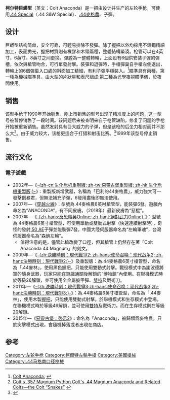 {{noteTA
|G1=軍事
|G2=長度單位
|G3=Firearms
}}
{{Link style|time=2015-12-11T05:12:46+00:00}}
{{Request translation}}
{{Infobox Weapon
|name=Colt Anaconda
|image=Image:Anaconda-500.jpg
|image_size=300px
|caption=使用[[.44麥格農|.44麥格農]]（Magnum）手枪弹及6英寸长枪管的巨蟒手枪
|origin={{flag|United States}}
|type=[[左轮手枪|左轮手枪]]
<!-- Type selection -->
|is_ranged=yes
<!-- Service history -->
|service=
|used_by=
|wars=
<!-- Production history -->
|designer=
|design_date=
|manufacturer= {{Link-en|柯爾特生產公司|Colt's Manufacturing Company}}
|unit_cost=
|production_date=1990—1999年
|number=
|variants=[[Colt_Anaconda#Kodiak|Kodiak]]
<!-- General specifications -->
|spec_label=
|weight=<li>47盎司／1.3千克（4英寸枪管）<li>53盎司／1.5千克（6英寸枪管）<li>59盎司／1.7千克（8英寸枪管）
|length= <li>9 5／8英寸（4英寸枪管）<li>11 5／8英寸（6英寸枪管）<li>13 5／8英寸（8英寸枪管）
|part_length= <li>4英寸枪管（102毫米）<li>6英寸枪管（153毫米）<li>8英寸枪管（203毫米）
|width=
|height=
|diameter=
|crew=
<!-- Ranged weapon specifications --> 
|cartridge=<li>{{tsl|en|.44 Special|.44特種彈}}<br /><li>[[.44麥格農|.44麥格農]]<li>{{Link-en|.45柯爾特|.45 Colt}}
|caliber=
|barrels=
|action=[[扳機|双动式]]
|mode= {{tsl|en|Repeating rifle|連發步槍|連發}}
|velocity=
|range=
|max_range=
|feed=6发[[彈巢|彈巢]]
|sights=可调式金属缺口照门
}}
'''柯尔特巨蟒型'''（英文：Colt Anaconda）是一把由{{Link-en|柯爾特生產公司|Colt's Manufacturing Company|柯爾特公司}}设计并生产的左轮手枪，可使用[[:en:.44_Special|.44 Special]]（.44 S&W Special）、[[.44麥格農|.44麥格農]]、{{Link-en|.45柯爾特|.45 Colt}}子彈。

==设计==
巨蟒型结构简单，安全可靠，可輕易排除不發彈。除了握把以外均採用不鏽鋼精細加工，表面拋光，握把材質則有橡膠和木頭兩種，整體結構緊湊。枪管可以在4英寸、6英寸、8英寸之间更换。彈膛為一整體轉輪，上面設有6個供安裝子彈的彈槽，依次與槍管吻合，可行單發射擊。裝彈和退彈時，手槍彈巢自手槍左側退出，轉輪上的6個彈巢入口處的斜面加工精細，有利子彈平穩裝入。<ref>[http://www.kitsune.addr.com/Firearms/Revolvers/Colt_Anaconda.htm Colt Anaconda:] {{Wayback|url=http://www.kitsune.addr.com/Firearms/Revolvers/Colt_Anaconda.htm |date=20081004212950 }}</ref>瞄準具有兩種，第一種為機械瞄準具，由大型的片狀星和表尺組成:第二種為光學夜視瞄準儀，於夜間使用。

==销售==
该型手枪于1990年开始销售，刚上市销售的型号出现了精准度上的问题，这一型号被暂停销售了一段时间。该问题后来被查明来自于枪管缺陷，修复了问题的手枪开始被重新销售。虽然发射具有巨大威力的子弹，但是该枪的后坐力相对而并不那么大<ref>[http://motos.home.att.net/coltpython.htm Colt's .357 Magnum Python Colt's .44 Magnum Anaconda and Related Colts—the Colt “Snakes” ] {{webarchive|url=https://web.archive.org/web/20090918052244/http://motos.home.att.net/coltpython.htm |date=2009-09-18 }}</ref>。由于威力较大，该枪更适合于打猎和射击比赛。<ref>{{Cite web |url=http://world.guns.ru/handguns/hg83-e.htm |title=Colt mk. V revolvers: Trooper, KingCobra, Anaconda (USA) |access-date=2009-09-25 |archive-date=2010-09-01 |archive-url=https://web.archive.org/web/20100901221100/http://www.world.guns.ru/handguns/hg83-e.htm |dead-url=no }}</ref>1999年该型号停止销售。

== 流行文化 ==
{{NoteTA
|G1=Movie
|G2=TV
|G3=Game
}}
=== 電子遊戲 ===
* 2002年—《[[生化危机_(2002年游戏)|-{zh-cn:生化危机重制版; zh-tw:惡靈古堡重製版; zh-hk:生化危機重製版;}-]]》：重製版新增武器，名稱為「巴利的44麥格農」，威力強大可一發擊倒暴君，但無法補充子彈，6發用盡後即無法使用。
* 2007年—《[[穿越火線|穿越火線]]》：型號為.44麥格農8英吋槍管型，能裝彈6發。遊戲內命名為“ANACONDA”，有不同皮膚。（2018年）最新皮膚為“惡棍”。
* 2007年—《[[絕對武力Online|-{zh-hans:反恐精英Online; zh-hant:絕對武力Online}-]]》：型號為.44麥格農6英寸槍管型，可使用單動或雙動式射擊（快速連續射擊時），奇怪的發射[[.50_AE|.50 AE]]子彈並能裝彈7發。中國大陸伺服器命名為“左輪軍魂”，台灣伺服器命名為“森蚺左輪”。
**值得注意的是，儘管此槍改變了口徑，但其槍管上仍然存在著「Colt Anaconda 44 Magnum」的刻文。
* 2009年—《[[決勝時刻：現代戰爭2|-{zh:決勝時刻：現代戰爭2; zh-hans:使命召唤：现代战争2; zh-hant:決勝時刻：現代戰爭2;}-]]》及重製版：為.44麥格農6英寸槍管型，命名為「.44麥林」，使用黑色握把，只能使用雙動式射擊。戰役模式中為謝波德將軍的隨身武器，玩家只能在遊戲通關後解鎖的“博物館”內使用。在聯機模式時於等級26解鎖，並可使用全金屬披甲彈、[[雙持|雙持]]及戰術刀。
* 2011年—《[[決勝時刻：現代戰爭3|-{zh:決勝時刻：現代戰爭3;zh-hans:使命召唤：现代战争3;zh-hant:決勝時刻：現代戰爭3;}-]]》：為.44麥格農6英寸槍管型，命名為「.44麥林」，使用木製[[握把|握把]]，只能使用雙動式射擊。於聯機模式和生存模式中登場。在聯機模式時於等級46解鎖，並可使用[[雙持|雙持]]及戰術刀。而在生存模式則在等級20解鎖。
* 2015年—《[[生化危機_啟示錄2|惡靈古堡：啓示2]]》：命名為「Anaconda」，被歸類爲麥格農。只於突擊模式出現，會隨機掉落或者出現在商店。

== 参考 ==
{{reflist}}

{{DEFAULTSORT:Colt Anaconda}}
{{柯爾特生產公司}}
[[Category:左轮手枪|Category:左轮手枪]]
[[Category:柯爾特左輪手槍|Category:柯爾特左輪手槍]]
[[Category:美國槍械|Category:美國槍械]]
[[Category:.44马格南口径枪械|Category:.44马格南口径枪械]]